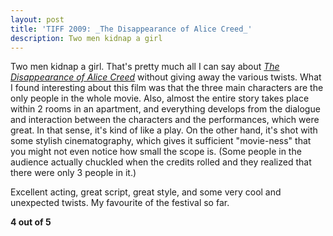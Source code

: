 ```yaml
---
layout: post
title: 'TIFF 2009: _The Disappearance of Alice Creed_'
description: Two men kidnap a girl
---
```

  
Two men kidnap a girl. That's pretty much all I can say about [_The Disappearance of Alice Creed_](http://www.imdb.com/title/tt1379177/) without giving away the various twists. What I found interesting about this film was that the three main characters are the only people in the whole movie. Also, almost the entire story takes place within 2 rooms in an apartment, and everything develops from the dialogue and interaction between the characters and the performances, which were great. In that sense, it's kind of like a play. On the other hand, it's shot with some stylish cinematography, which gives it sufficient "movie-ness" that you might not even notice how small the scope is. (Some people in the audience actually chuckled when the credits rolled and they realized that there were only 3 people in it.)  
  
Excellent acting, great script, great style, and some very cool and unexpected twists. My favourite of the festival so far.  
  
**4 out of 5**